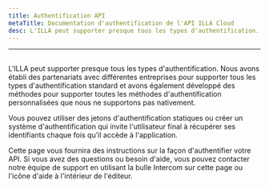 ```yaml
---
title: Authentification API
metaTitle: Documentation d'authentification de l'API ILLA Cloud
desc: L'ILLA peut supporter presque tous les types d'authentification. ILLA a établi un partenariat avec diverses entreprises pour soutenir tous les types standards d'authentification et a également développé des méthodes pour soutenir toutes les méthodes d'authentification personnalisées que nous ne supportons pas nativement.
---
```


* * *

## <Heading hidden>Authentification API</Heading>

L'ILLA peut supporter presque tous les types d'authentification. Nous avons établi des partenariats avec différentes entreprises pour supporter tous les types d'authentification standard et avons également développé des méthodes pour supporter toutes les méthodes d'authentification personnalisées que nous ne supportons pas nativement.

Vous pouvez utiliser des jetons d'authentification statiques ou créer un système d'authentification qui invite l'utilisateur final à récupérer ses identifiants chaque fois qu'il accède à l'application.

Cette page vous fournira des instructions sur la façon d'authentifier votre API. Si vous avez des questions ou besoin d'aide, vous pouvez contacter notre équipe de support en utilisant la bulle Intercom sur cette page ou l'icône d'aide à l'intérieur de l'éditeur.
